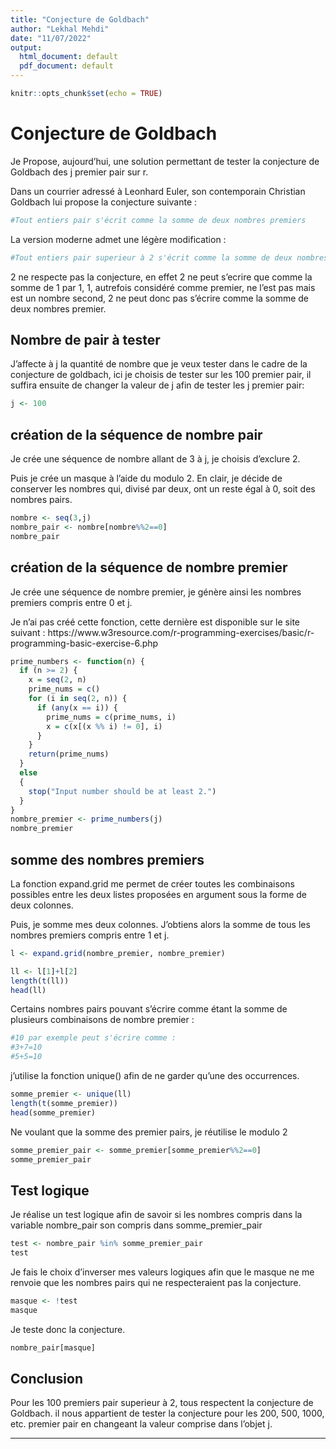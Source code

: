 ```yaml
---
title: "Conjecture de Goldbach"
author: "Lekhal Mehdi"
date: "11/07/2022"
output:
  html_document: default
  pdf_document: default
---
```


```r
knitr::opts_chunk$set(echo = TRUE)
```


# Conjecture de Goldbach

Je Propose, aujourd'hui, une solution permettant de tester la conjecture de Goldbach des j premier pair sur r.

Dans un courrier adressé à Leonhard Euler, son contemporain Christian Goldbach lui propose la conjecture suivante :

```r
#Tout entiers pair s'écrit comme la somme de deux nombres premiers
```

La version moderne admet une légère modification : 

```r
#Tout entiers pair superieur à 2 s'écrit comme la somme de deux nombres premiers
```

2 ne respecte pas la conjecture, en effet 2 ne peut s'ecrire que comme la somme de 1 par 1, 1, autrefois considéré comme premier, ne l'est pas mais est un nombre second, 2 ne peut donc pas s'écrire comme la somme de deux nombres premier.


## Nombre de pair à tester

J'affecte à j la quantité de nombre que je veux tester dans le cadre de la conjecture de goldbach, ici je choisis de tester sur les 100 premier pair, il suffira ensuite de changer la valeur de j afin de tester les j premier pair:

```r
j <- 100
```

## création de la séquence de nombre pair

Je crée une séquence de nombre allant de 3 à j, je choisis d'exclure 2.

Puis je crée un masque à l'aide du modulo 2. En clair, je décide de conserver les nombres qui, divisé par deux, ont un reste égal à 0, soit des nombres pairs.


```r
nombre <- seq(3,j)
nombre_pair <- nombre[nombre%%2==0]  
nombre_pair
```


## création de la séquence de nombre premier

Je crée une séquence de nombre premier, je génère ainsi les nombres premiers compris entre 0 et j.

Je n'ai pas créé cette fonction, cette dernière est disponible sur le site suivant :
https://www.w3resource.com/r-programming-exercises/basic/r-programming-basic-exercise-6.php

```r
prime_numbers <- function(n) {
  if (n >= 2) {
    x = seq(2, n)
    prime_nums = c()
    for (i in seq(2, n)) {
      if (any(x == i)) {
        prime_nums = c(prime_nums, i)
        x = c(x[(x %% i) != 0], i)
      }
    }
    return(prime_nums)
  }
  else 
  {
    stop("Input number should be at least 2.")
  }
} 
nombre_premier <- prime_numbers(j)
nombre_premier
```


## somme des nombres premiers

La fonction expand.grid me permet de créer toutes les combinaisons possibles entre les deux listes proposées en argument sous la forme de deux colonnes.

Puis, je somme mes deux colonnes. J'obtiens alors la somme de tous les nombres premiers compris entre 1 et j.
```r
l <- expand.grid(nombre_premier, nombre_premier)

ll <- l[1]+l[2]
length(t(ll))
head(ll)
```

Certains nombres pairs pouvant s'écrire comme étant la somme de plusieurs combinaisons de nombre premier : 

```r
#10 par exemple peut s'écrire comme :
#3+7=10
#5+5=10
```

j'utilise la fonction unique() afin de ne garder qu'une des occurrences.


```r
somme_premier <- unique(ll)
length(t(somme_premier))
head(somme_premier)
```


Ne voulant que la somme des premier pairs, je réutilise le modulo 2

```r
somme_premier_pair <- somme_premier[somme_premier%%2==0]
somme_premier_pair
```


## Test logique

Je réalise un test logique afin de savoir si les nombres compris dans la variable nombre_pair son compris dans somme_premier_pair

```r
test <- nombre_pair %in% somme_premier_pair
test
```

Je fais le choix d'inverser mes valeurs logiques afin que le masque ne me renvoie que les nombres pairs qui ne respecteraient pas la conjecture.

```r
masque <- !test
masque
```

Je teste donc la conjecture.

```r
nombre_pair[masque]
```

## Conclusion

Pour les 100 premiers pair superieur à 2, tous respectent la conjecture de Goldbach.
il nous appartient de tester la conjecture pour les 200, 500, 1000, etc. premier pair en changeant la valeur comprise dans l'objet j.





 
 
 
 
 
 
 
________________________________________________________________________________________